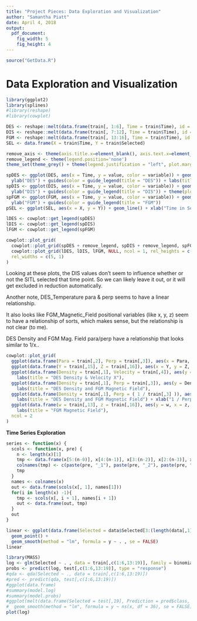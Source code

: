 ```yaml
---
title: "Project Pieces: Data Exploration and Visualization"
author: "Samantha Piatt"
date: April 4, 2018
output:
  pdf_document:
    fig_width: 5
    fig_height: 4
---
```

```r
source("GetData.R")
```

# Data Exploration and Visualization
```r
library(ggplot2)
library(splines)
#library(reshape)
#library(cowplot)

DES <- reshape::melt(data.frame(train[, 1:6], Time = train$Time), id = 'Time')
DIS <- reshape::melt(data.frame(train[, 7:12], Time = train$Time), id = 'Time')
FGM <- reshape::melt(data.frame(train[, 13:16], Time = train$Time), id = 'Time')
SEL <- data.frame(X = train$Time, Y = train$Selected)

remove_axis <- theme(axis.title.x=element_blank(), axis.text.x=element_blank(), axis.line.x = element_blank())
remove_legend <- theme(legend.position='none')
theme_set(theme_grey() + theme(legend.justification = "left", plot.margin = margin(0, 0, 0, 0)))

spDES <- ggplot(DES, aes(x = Time, y = value, color = variable)) + geom_smooth(method = "lm", formula = y ~ ns(x, df = 36), se = FALSE) + remove_axis + 
  ylab("DES") + guides(color = guide_legend(title = "DES")) + labs(title = "Features Grouped by Instrument and Time")
spDIS <- ggplot(DIS, aes(x = Time, y = value, color = variable)) + geom_smooth(method = "lm", formula = y ~ ns(x, df = 36), se = FALSE) + remove_axis + 
  ylab("DIS") + guides(color = guide_legend(title = "DIS")) + theme(plot.title = element_blank())
spFGM <- ggplot(FGM, aes(x = Time, y = value, color = variable)) + geom_smooth(method = "lm", formula = y ~ ns(x, df = 36), se = FALSE) + remove_axis + 
  ylab("FGM") + guides(color = guide_legend(title = "FGM"))
pSEL <- ggplot(SEL, aes(x = X, y = Y)) + geom_line() + xlab("Time in Seconds")+ scale_y_discrete(name = "Selected", limits = c(0, 1))

lDES <- cowplot::get_legend(spDES)
lDIS <- cowplot::get_legend(spDIS)
lFGM <- cowplot::get_legend(spFGM)

cowplot::plot_grid(
  cowplot::plot_grid(spDES + remove_legend, spDIS + remove_legend, spFGM + remove_legend, pSEL, align = "hv", ncol = 1, rel_heights = c(1, 1, 1, 0.4)),
  cowplot::plot_grid(lDES, lDIS, lFGM, NULL, ncol = 1, rel_heights = c(1, 1, 1, 0.4)),
  rel_widths = c(5, 1)
)
```

Looking at these plots, the DIS values don't seem to influence whether or not the SITL selected that time point. So we can likely leave it out, or it will get excluded in reduction automatically.

Another note, DES_Temperature para & perp seems to have a linear relationship.

It also looks like FGM_Magnetic_Field positional variables (like x, y, z) seem to have a relationship of sorts, which makes sense, but the relationship is not clear (to me).

DES Density and FGM Mag. Field para/perp have a relationship that looks similar to 1/x..
```r
cowplot::plot_grid(
  ggplot(data.frame(Para = train[,2], Perp = train[,3]), aes(x = Para, y = Perp)) + geom_point(colour = "#591d91", shape = 1) + theme_grey() + labs(title = "DES Temperature"),
  ggplot(data.frame(Y = train[,15], Z = train[,16]), aes(x = Y, y = Z, color = "#8f8699")) + geom_point(colour = "#591d91", shape = 1) + theme_grey() + labs(title = "FGM Magnetic Field"),
  ggplot(data.frame(Density = train[,1], Velocity = train[,4]), aes(y = Density, x = Velocity)) + geom_point(colour = "#591d91", shape = 1) + theme_grey() + 
    labs(title = "DES Density & Velocity X"),
  ggplot(data.frame(Density = train[,1], Perp = train[,3]), aes(y = Density, x = Perp, color = "#8f8699")) + geom_point(colour = "#591d91", shape = 1) + theme_grey() + 
    labs(title = "DES Density and FGM Magnetic Field"),
  ggplot(data.frame(Density = train[,1], Perp = ( 1 / train[,3] )), aes(y = Density, x = Perp, color = "#8f8699")) + geom_point(colour = "#591d91", shape = 1) + theme_grey() + 
    labs(title = "DES Density and FGM Magnetic Field") + xlab("1 / Perp"),
  ggplot(data.frame(w = train[,13], z = train[,16]), aes(y = w, x = z, color = "#8f8699")) + geom_point(colour = "#591d91", shape = 1) + theme_grey() + 
    labs(title = "FGM Magnetic Field"),
  ncol = 2
)
```



**Time Series Exploration**
```r
series <- function(x) {
  scols <- function(x, pre) {
    n <- length(x)[1]
    tmp <- data.frame(x[5:(n-0)], x[4:(n-1)], x[3:(n-2)], x[2:(n-3)], x[1:(n-4)])
    colnames(tmp) <- c(paste(pre, "_1"), paste(pre, "_2"), paste(pre, "_3"), paste(pre, "_4"), paste(pre, "_5"))
    tmp
  }
  names <- colnames(x)
  out <- data.frame(scols(x[, 1], names[1]))
  for(i in length(x) -1){
    tmp <- scols(x[, i + 1], names[i + 1])
    out <- data.frame(out, tmp)
  }
  out
}
```
```r
linear <- ggplot(data.frame(Selected = data$Selected[3:(length(data[,1])-2)], Time = data$Time[3:(length(data[,1])-2)], series(data[,1:6])), aes(x = Time, y = Selected)) +
  geom_point() +
  geom_smooth(method = "lm", formula = y ~ . , se = FALSE)
linear
```

```r
library(MASS)
log <- glm(Selected ~ . , data = train[,c(1:6,13:19)], family = binomial)
probs <- predict(log, test[,c(1:6,13:19)], type = "response")
#qda <- qda(Selected ~ ., data = train[,c(1:6,13:19)])
#pred <- predict(qda, test[,c(1:6,13:19)])
#ggplot(data.frame)
#summary(model.log)
#summary(model.probs)
#ggplot(melt(data.frame(Selected = test[,19], Prediction = pred$class, Time = test$Time), id = 'Time'), aes(x = Time, y = value, color = variable)) + 
#  geom_smooth(method = "lm", formula = y ~ ns(x, df = 36), se = FALSE)
plot(log)
```